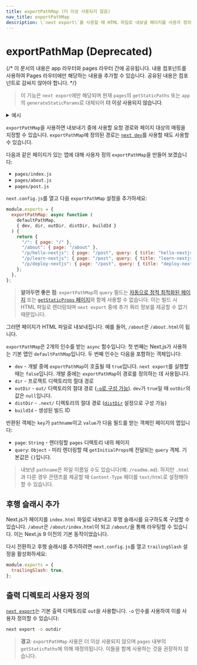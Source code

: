 ```yaml
---
title: exportPathMap (더 이상 사용되지 않음)
nav_title: exportPathMap
description: \`next export\`를 사용할 때 HTML 파일로 내보낼 페이지를 사용자 정의합니다.
---
```


# exportPathMap (Deprecated)

{/* 이 문서의 내용은 app 라우터와 pages 라우터 간에 공유됩니다. <PagesOnly>내용</PagesOnly> 컴포넌트를 사용하여 Pages 라우터에만 해당하는 내용을 추가할 수 있습니다. 공유된 내용은 컴포넌트로 감싸지 않아야 합니다. */}

> 이 기능은 `next export`에만 해당되며 현재 `pages`의 `getStaticPaths` 또는 `app`의 `generateStaticParams`로 대체되어 **더 이상 사용되지 않습니다**.

<details>
  <summary>예시</summary>
  
- [정적 내보내기](https://github.com/vercel/next.js/tree/canary/examples/with-static-export)

</details>

`exportPathMap`을 사용하면 내보내기 중에 사용할 요청 경로와 페이지 대상의 매핑을 지정할 수 있습니다. `exportPathMap`에 정의된 경로는 [`next dev`](/docs/app/api-reference/next-cli#development)를 사용할 때도 사용할 수 있습니다.

다음과 같은 페이지가 있는 앱에 대해 사용자 정의 `exportPathMap`을 만들어 보겠습니다:

- `pages/index.js`
- `pages/about.js`
- `pages/post.js`

`next.config.js`를 열고 다음 `exportPathMap` 설정을 추가하세요:

```js filename="next.config.js"
module.exports = {
  exportPathMap: async function (
    defaultPathMap,
    { dev, dir, outDir, distDir, buildId }
  ) {
    return {
      "/": { page: "/" },
      "/about": { page: "/about" },
      "/p/hello-nextjs": { page: "/post", query: { title: "hello-nextjs" } },
      "/p/learn-nextjs": { page: "/post", query: { title: "learn-nextjs" } },
      "/p/deploy-nextjs": { page: "/post", query: { title: "deploy-nextjs" } },
    };
  },
};
```

> **알아두면 좋은 점**: `exportPathMap`의 `query` 필드는 [자동으로 정적 최적화된 페이지](/docs/pages/building-your-application/rendering/automatic-static-optimization) 또는 [`getStaticProps` 페이지](/docs/pages/building-your-application/data-fetching/get-static-props)와 함께 사용할 수 없습니다. 이는 빌드 시 HTML 파일로 렌더링되며 `next export` 중에 추가 쿼리 정보를 제공할 수 없기 때문입니다.

그러면 페이지가 HTML 파일로 내보내집니다. 예를 들어, `/about`은 `/about.html`이 됩니다.

`exportPathMap`은 2개의 인수를 받는 `async` 함수입니다: 첫 번째는 Next.js가 사용하는 기본 맵인 `defaultPathMap`입니다. 두 번째 인수는 다음을 포함하는 객체입니다:

- `dev` - 개발 중에 `exportPathMap`이 호출될 때 `true`입니다. `next export`를 실행할 때는 `false`입니다. 개발 중에는 `exportPathMap`이 경로를 정의하는 데 사용됩니다.
- `dir` - 프로젝트 디렉토리의 절대 경로
- `outDir` - `out/` 디렉토리의 절대 경로 ([`-o`로 구성 가능](#출력-디렉토리-사용자-정의)). `dev`가 `true`일 때 `outDir`의 값은 `null`입니다.
- `distDir` - `.next/` 디렉토리의 절대 경로 ([`distDir`](/docs/pages/api-reference/next-config-js/distDir) 설정으로 구성 가능)
- `buildId` - 생성된 빌드 ID

반환된 객체는 `key`가 `pathname`이고 `value`가 다음 필드를 받는 객체인 페이지의 맵입니다:

- `page`: `String` - 렌더링할 `pages` 디렉토리 내의 페이지
- `query`: `Object` - 미리 렌더링할 때 `getInitialProps`에 전달되는 `query` 객체. 기본값은 `{}`입니다.

> 내보낸 `pathname`은 파일 이름일 수도 있습니다(예: `/readme.md`). 하지만 `.html`과 다른 경우 콘텐츠를 제공할 때 `Content-Type` 헤더를 `text/html`로 설정해야 할 수 있습니다.

## 후행 슬래시 추가

Next.js가 페이지를 `index.html` 파일로 내보내고 후행 슬래시를 요구하도록 구성할 수 있습니다. `/about`은 `/about/index.html`이 되고 `/about/`을 통해 라우팅할 수 있습니다. 이는 Next.js 9 이전의 기본 동작이었습니다.

다시 전환하고 후행 슬래시를 추가하려면 `next.config.js`를 열고 `trailingSlash` 설정을 활성화하세요:

```js filename="next.config.js"
module.exports = {
  trailingSlash: true,
};
```

## 출력 디렉토리 사용자 정의

[`next export`](/docs/app/building-your-application/deploying/static-exports)는 기본 출력 디렉토리로 `out`을 사용합니다. `-o` 인수를 사용하여 이를 사용자 정의할 수 있습니다:

```bash filename="Terminal"
next export -o outdir
```

> **경고**: `exportPathMap` 사용은 더 이상 사용되지 않으며 `pages` 내부의 `getStaticPaths`에 의해 재정의됩니다. 이들을 함께 사용하는 것을 권장하지 않습니다.
